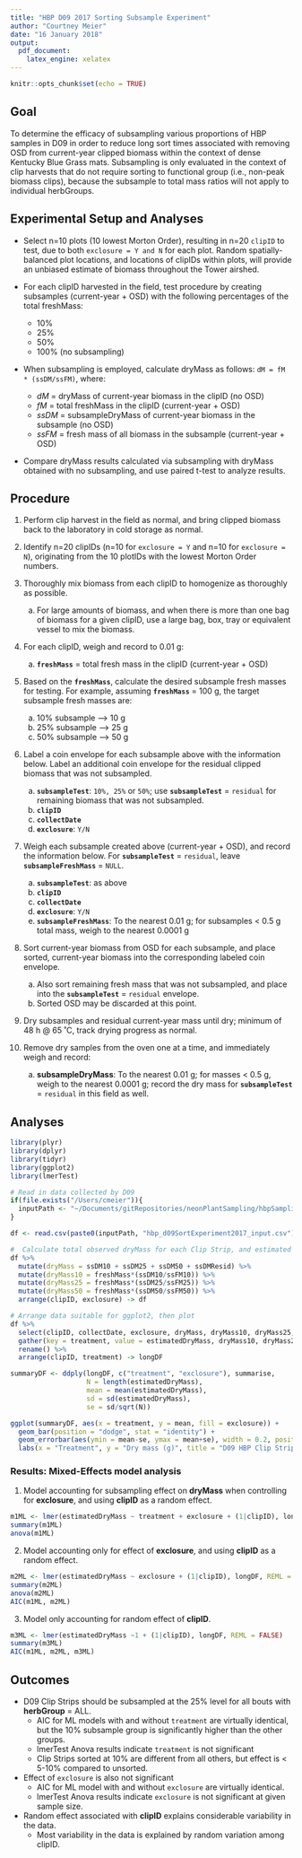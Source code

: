 ```yaml
---
title: "HBP D09 2017 Sorting Subsample Experiment"
author: "Courtney Meier"
date: "16 January 2018"
output: 
  pdf_document: 
    latex_engine: xelatex
---
```


```r
knitr::opts_chunk$set(echo = TRUE)
```

##  Goal

To determine the efficacy of subsampling various proportions of HBP samples in D09 in order to reduce long sort times associated with removing OSD from current-year clipped biomass within the context of dense Kentucky Blue Grass mats. Subsampling is only evaluated in the context of clip harvests that do not require sorting to functional group (i.e., non-peak biomass clips), because the subsample to total mass ratios will not apply to individual herbGroups.

##  Experimental Setup and Analyses

* Select n=10 plots (10 lowest Morton Order), resulting in n=20 `clipID` to test, due to both `exclosure = Y and N` for each plot. Random spatially-balanced plot locations, and locations of clipIDs within plots, will provide an unbiased estimate of biomass throughout the Tower airshed.

* For each clipID harvested in the field, test procedure by creating subsamples (current-year + OSD) with the following percentages of the total freshMass:
    - 10%
    - 25%
    - 50%
    - 100% (no subsampling)

* When subsampling is employed, calculate dryMass as follows: `dM = fM * (ssDM/ssFM)`, where:
    - *dM* = dryMass of current-year biomass in the clipID (no OSD)
    - *fM* = total freshMass in the clipID (current-year + OSD)
    - *ssDM* = subsampleDryMass of current-year biomass in the subsample (no OSD)
    - *ssFM* = fresh mass of all biomass in the subsample (current-year + OSD)

* Compare dryMass results calculated via subsampling with dryMass obtained with no subsampling, and use paired t-test to analyze results.

##  Procedure

1. Perform clip harvest in the field as normal, and bring clipped biomass back to the laboratory in cold storage as normal.

1. Identify n=20 clipIDs (n=10 for `exclosure = Y` and n=10 for `exclosure = N`), originating from the 10 plotIDs with the lowest Morton Order numbers.

1. Thoroughly mix biomass from each clipID to homogenize as thoroughly as possible.
    a. For large amounts of biomass, and when there is more than one bag of biomass for a given clipID, use a large bag, box, tray or equivalent vessel to mix the biomass.

1. For each clipID, weigh and record to 0.01 g:
    a. **`freshMass`** = total fresh mass in the clipID (current-year + OSD)

1. Based on the **`freshMass`**, calculate the desired subsample fresh masses for testing. For example, assuming **`freshMass`** = 100 g, the target subsample fresh masses are:
    a. 10% subsample --> 10 g
    a. 25% subsample --> 25 g
    a. 50% subsample --> 50 g

1. Label a coin envelope for each subsample above with the information below. Label an additional coin envelope for the residual clipped biomass that was not subsampled.
    a. **`subsampleTest`**: `10%, 25%` or `50%`; use **`subsampleTest`** = `residual` for remaining biomass that was not subsampled.
    a. **`clipID`**
    a. **`collectDate`**
    a. **`exclosure`**: `Y/N`

1. Weigh each subsample created above (current-year + OSD), and record the information below. For **`subsampleTest`** = `residual`, leave **`subsampleFreshMass`** = `NULL`.
    a. **`subsampleTest`**: as above
    a. **`clipID`**
    a. **`collectDate`**
    a. **`exclosure`**: `Y/N`
    a. **`subsampleFreshMass`**: To the nearest 0.01 g; for subsamples < 0.5 g total mass, weigh to the nearest 0.0001 g

1. Sort current-year biomass from OSD for each subsample, and place sorted, current-year biomass into the corresponding labeled coin envelope.
    a. Also sort remaining fresh mass that was not subsampled, and place into the **`subsampleTest`** = `residual` envelope.
    a. Sorted OSD may be discarded at this point.

1. Dry subsamples and residual current-year mass until dry; minimum of 48 h @ 65 ˚C, track drying progress as normal.

1. Remove dry samples from the oven one at a time, and immediately weigh and record:
    a. **subsampleDryMass**: To the nearest 0.01 g; for masses < 0.5 g, weigh to the nearest 0.0001 g; record the dry mass for **`subsampleTest`** = `residual` in this field as well.
    
##  Analyses
```r
library(plyr)
library(dplyr)
library(tidyr)
library(ggplot2)
library(lmerTest)

```

```r
# Read in data collected by D09
if(file.exists("/Users/cmeier")){
  inputPath <- "~/Documents/gitRepositories/neonPlantSampling/hbpSampling/sampleSortTime/"
}

df <- read.csv(paste0(inputPath, "hbp_d09SortExperiment2017_input.csv"), header = TRUE, stringsAsFactors = FALSE)

#  Calculate total observed dryMass for each Clip Strip, and estimated dryMass from subsampling
df %>%
  mutate(dryMass = ssDM10 + ssDM25 + ssDM50 + ssDMResid) %>%
  mutate(dryMass10 = freshMass*(ssDM10/ssFM10)) %>%
  mutate(dryMass25 = freshMass*(ssDM25/ssFM25)) %>%
  mutate(dryMass50 = freshMass*(ssDM50/ssFM50)) %>%
  arrange(clipID, exclosure) -> df

# Arrange data suitable for ggplot2, then plot
df %>%
  select(clipID, collectDate, exclosure, dryMass, dryMass10, dryMass25, dryMass50) %>%
  gather(key = treatment, value = estimatedDryMass, dryMass10, dryMass25, dryMass50, dryMass) %>%
  rename() %>%
  arrange(clipID, treatment) -> longDF

summaryDF <- ddply(longDF, c("treatment", "exclosure"), summarise,
                   N = length(estimatedDryMass),
                   mean = mean(estimatedDryMass),
                   sd = sd(estimatedDryMass),
                   se = sd/sqrt(N))

ggplot(summaryDF, aes(x = treatment, y = mean, fill = exclosure)) +
  geom_bar(position = "dodge", stat = "identity") +
  geom_errorbar(aes(ymin = mean-se, ymax = mean+se), width = 0.2, position = position_dodge(0.9)) +
  labs(x = "Treatment", y = "Dry mass (g)", title = "D09 HBP Clip Strip subsampling")


```

### Results: Mixed-Effects model analysis

1.  Model accounting for subsampling effect on **dryMass** when controlling for **exclosure**, and using **clipID** as a random effect.
```r

m1ML <- lmer(estimatedDryMass ~ treatment + exclosure + (1|clipID), longDF, REML = FALSE)
summary(m1ML)
anova(m1ML)

```
\pagebreak


2.  Model accounting only for effect of **exclosure**, and using **clipID** as a random effect.
```r
m2ML <- lmer(estimatedDryMass ~ exclosure + (1|clipID), longDF, REML = FALSE)
summary(m2ML)
anova(m2ML)
AIC(m1ML, m2ML)

```
\pagebreak


3.  Model only accounting for random effect of **clipID**.
```r

m3ML <- lmer(estimatedDryMass ~1 + (1|clipID), longDF, REML = FALSE)
summary(m3ML)
AIC(m1ML, m2ML, m3ML)

```
\pagebreak


##  Outcomes

* D09 Clip Strips should be subsampled at the 25% level for all bouts with **herbGroup** = ALL.
    - AIC for ML models with and without `treatment` are virtually identical, but the 10% subsample group is significantly higher than the other groups.
    - lmerTest Anova results indicate `treatment` is not significant
    - Clip Strips sorted at 10% are different from all others, but effect is < 5-10% compared to unsorted.
* Effect of `exclosure` is also not significant
    - AIC for ML model with and without `exclosure` are virtually identical.
    - lmerTest Anova results indicate `exclosure` is not significant at given sample size.
* Random effect associated with **clipID** explains considerable variability in the data.
    - Most variability in the data is explained by random variation among clipID.